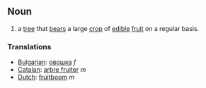 ==Noun==

# a [[tree]] that [[bears]] a large [[crop]] of [[edible]] [[fruit]] on a regular basis.

===Translations===
*[[Bulgarian]]: [[овошка]] ''f''
*[[Catalan]]: [[arbre fruiter]] ''m''
*[[Dutch]]: [[fruitboom]] ''m''